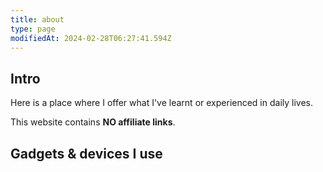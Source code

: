 ```yaml
---
title: about
type: page
modifiedAt: 2024-02-28T06:27:41.594Z
---
```

## Intro

Here is a place where I offer what I've learnt or experienced in daily lives.

This website contains **NO affiliate links**.

## Gadgets & devices I use
